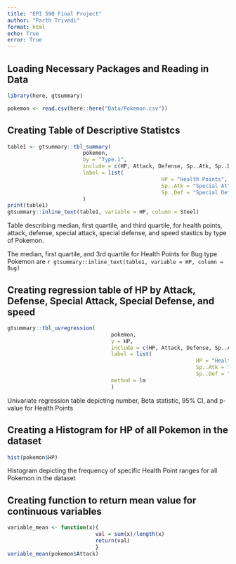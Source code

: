 ```yaml
---
title: "EPI 590 Final Project"
author: "Parth Trivedi"
format: html
echo: True
error: True
---
```


## Loading Necessary Packages and Reading in Data

```r
library(here, gtsummary)

pokemon <- read.csv(here::here("Data/Pokemon.csv"))
```

## Creating Table of Descriptive Statistcs

```r
table1 <- gtsummary::tbl_summary(
						pokemon,
						by = "Type.1",
						include = c(HP, Attack, Defense, Sp..Atk, Sp..Def, Speed),
						label = list(
												 HP = "Health Points",
												 Sp..Atk = "Special Attack",
												 Sp..Def = "Special Defense")
						)
print(table1)
gtsummary::inline_text(table1, variable = HP, column = Steel)
```

Table describing median, first quartile, and third quartile, for health points, attack, defense, special attack, special defense, and speed stastics by type of Pokemon.

The median, first quartile, and 3rd quartile for Health Points for Bug type Pokemon are `r gtsummary::inline_text(table1, variable = HP, column = Bug)`

## Creating regression table of HP by Attack, Defense, Special Attack, Special Defense, and speed

```r
gtsummary::tbl_uvregression(
								 pokemon,
								 y = HP,
								 include = c(HP, Attack, Defense, Sp..Atk, Sp..Def, Speed),
								 label = list(
														 	HP = "Health Points",
														 	Sp..Atk = "Special Attack",
														 	Sp..Def = "Special Defense"),
								 method = lm
								 )
```

Univariate regression table depicting number, Beta statistic, 95% CI, and p-value for Health Points

## Creating a Histogram for HP of all Pokemon in the dataset

```r
hist(pokemon$HP)
```

Histogram depicting the frequency of specific Health Point ranges for all Pokemon in the dataset

## Creating function to return mean value for continuous variables

```r
variable_mean <- function(x){
							val = sum(x)/length(x)		
							return(val)
							}
variable_mean(pokemon$Attack)
```

## 
